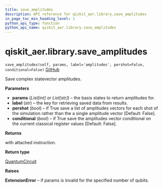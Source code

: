```yaml
---
title: save_amplitudes
description: API reference for qiskit_aer.library.save_amplitudes
in_page_toc_min_heading_level: 1
python_api_type: function
python_api_name: qiskit_aer.library.save_amplitudes
---
```


# qiskit\_aer.library.save\_amplitudes

<span id="qiskit_aer.library.save_amplitudes" />

`save_amplitudes(self, params, label='amplitudes', pershot=False, conditional=False)` [GitHub](https://github.com/qiskit/qiskit-aer/tree/stable/0.11/qiskit_aer/library/save_instructions/save_amplitudes.py "view source code")

Save complex statevector amplitudes.

**Parameters**

*   **params** (*List\[int] or List\[str]*) – the basis states to return amplitudes for.
*   **label** (*str*) – the key for retrieving saved data from results.
*   **pershot** (*bool*) – if True save a list of amplitudes vectors for each shot of the simulation rather than the a single amplitude vector \[Default: False].
*   **conditional** (*bool*) – if True save the amplitudes vector conditional on the current classical register values \[Default: False].

**Returns**

with attached instruction.

**Return type**

[QuantumCircuit](qiskit.circuit.QuantumCircuit "qiskit.circuit.QuantumCircuit")

**Raises**

**ExtensionError** – if params is invalid for the specified number of qubits.

